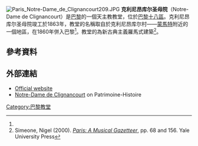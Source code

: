{{expand|time=2016-02-26T09:09:03+00:00}}
[[File:Paris_Notre-Dame_de_Clignancourt209.JPG|thumb]]
'''克利尼昂库尔圣母院'''（Notre-Dame de Clignancourt）是[[巴黎|巴黎]]的一個天主教教堂，位於[[巴黎十八區|巴黎十八區]]。克利尼昂库尔圣母院竣工於1863年，教堂的名稱取自於克利尼昂库尔村——[[蒙馬特|蒙馬特]]附近的一個地區，在1860年併入巴黎<ref name = "CC" />。教堂的為新古典主義羅馬式建築<ref name = "Sim">Simeone, Nigel (2000). [http://books.google.co.uk/books?id=45AsgMZBbcoC&pg=PA156&dq=Notre-Dame+de+Clignancourt&hl=en&sa=X&ei=gxKeUYSYIY_34QT-yoGIBg&ved=0CD8Q6AEwAzgU#v=onepage&q=Notre-Dame%20de%20Clignancourt&f=false ''Paris: A Musical Gazetteer''], pp. 68 and 156. Yale University Press</ref>。

==參考資料==
{{Reflist|refs=
<ref name = "CC">Charle, Christophe and Roche, Daniel (2002). [http://books.google.co.uk/books?id=3swdFKpVI3QC&pg=PA468&dq=%22Notre-Dame+de+Clignancourt%22&hl=en&sa=X&ei=-h6eUeaTFaGu4AS9lIDABA&ved=0CEgQ6AEwBA#v=onepage&q=%22Notre-Dame%20de%20Clignancourt%22&f=false ''Capitales culturelles, capitales symboliques: Paris et les expériences européennes, XVIIIème-XXème siècles''], pp. 219 and 222. Publications de la Sorbonne {{fr}}</ref>
}}

==外部連結==
* [http://www.ndclignancourt.org/ Official website]{{Wayback|url=http://www.ndclignancourt.org/ |date=20160215110859 }} {{fr}}
*[http://www.patrimoine-histoire.fr/Patrimoine/Paris/Paris-Notre-Dame-de-Clignancourt.htm Notre-Dame de Clignancourt]{{Wayback|url=http://www.patrimoine-histoire.fr/Patrimoine/Paris/Paris-Notre-Dame-de-Clignancourt.htm |date=20140117092653 }} on Patrimoine-Histoire {{fr}}

{{coord|48|53|35|N|2|20|42|E|region:FR_type:landmark_scale:2000_source:frwiki|display=title}}
[[Category:巴黎教堂|Category:巴黎教堂]]